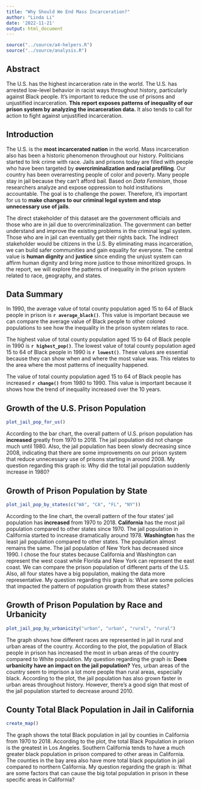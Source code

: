 ```yaml
---
title: "Why Should We End Mass Incarceration?"
author: "Linda Li"
date: '2022-11-21'
output: html_document
---
```


```r
source("../source/a4-helpers.R")
source("../source/analysis.R")
```

## Abstract 
The U.S. has the highest incarceration rate in the world. The U.S. has arrested low-level behavior in racist ways throughout history, particularly against Black people. It's important to reduce the use of prisons and unjustified incarceration. **This report exposes patterns of inequality of our prison system by analyzing the incarceration data.** It also tends to call for action to fight against unjustified incarceration.


## Introduction 
The U.S. is the **most incarcerated nation** in the world. Mass incarceration also has been a historic phenomenon throughout our history. Politicians started to link crime with race. Jails and prisons today are filled with people who have been targeted by **overcriminalization and racial profiling**. Our country has been overarresting people of color and poverty. Many people stay in jail because they can't afford bail. Based on _Data Feminism_, those researchers analyze and expose oppression to hold institutions accountable. The goal is to challenge the power. Therefore, it's important for us to **make changes to our criminal legal system and stop unnecessary use of jails**. 

The direct stakeholder of this dataset are the government officials and those who are in jail due to overcriminalization. The government can better understand and improve the existing problems in the criminal legal system. Those who are in jail can eventually get their rights back. The indirect stakeholder would be citizens in the U.S. By eliminating mass incarceration, we can build safer communities and gain equality for everyone. The central value is **human dignity** and **justice** since ending the unjust system can affirm human dignity and bring more justice to those minoritized groups. In the report, we will explore the patterns of inequality in the prison system related to race, geography, and states.


## Data Summary 
In 1990, the average value of total county population aged 15 to 64 of Black people in prison is **`r average_black()`**. This value is important because we can compare the average value of Black people to other colored populations to see how the inequality in the prison system relates to race.

The highest value of total county population aged 15 to 64 of Black people in 1990 is **`r highest_pop()`**. The lowest value of total county population aged 15 to 64 of Black people in 1990 is **`r lowest()`**. These values are essential because they can show when and where the most value was. This relates to the area where the most patterns of inequality happened.

The value of total county population aged 15 to 64 of Black people has increased **`r change()`** from 1980 to 1990. This value is important because it shows how the trend of inequality increased over the 10 years.

## Growth of the U.S. Prison Population
```r
plot_jail_pop_for_us()
```

According to the bar chart, the overall pattern of U.S. prison population has **increased** greatly from 1970 to 2018. The jail population did not change much until 1980. Also, the jail population has been slowly decreasing since 2008, indicating that there are some improvements on our prison system that reduce unnecessary use of prisons starting in around 2008. My question regarding this graph is: Why did the total jail population suddenly increase in 1980?


## Growth of Prison Population by State
```r
plot_jail_pop_by_states(c("WA", "CA", "FL", "NY"))
```

According to the line chart, the overall pattern of the four states' jail population has **increased** from 1970 to 2018. **California** has the most jail population compared to other states since 1970. The jail population in California started to increase dramatically around 1978. **Washington** has the least jail population compared to other states. The population almost remains the same. The jail population of New York has decreased since 1990. I chose the four states because California and Washington can represent the west coast while Florida and New York can represent the east coast. We can compare the prison population of different parts of the U.S. Also, all four states have a big population, making the data more representative. My question regarding this graph is: What are some policies that impacted the pattern of population growth from these states?


## Growth of Prison Population by Race and Urbanicity
```r
plot_jail_pop_by_urbanicity("urban", "urban", "rural", "rural") 
```

The graph shows how different races are represented in jail in rural and urban areas of the country. According to the plot, the population of Black people in prison has increased the most in urban areas of the country compared to White population. My question regarding the graph is: **Does urbanicity have an impact on the jail population?** Yes, urban areas of the country seem to imprison a lot more people than rural areas, especially black. According to the plot, the jail population has also grown faster in urban areas throughout history. However, there's a good sign that most of the jail population started to decrease around 2010. 


## County Total Black Population in Jail in California
```r
create_map()
```

The graph shows the total Black population in jail by counties in California from 1970 to 2018. According to the plot, the total Black Population in prison is the greatest in Los Angeles. Southern California tends to have a much greater black population in prison compared to other areas in California. The counties in the bay area also have more total black population in jail compared to northern California. My question regarding the graph is: What are some factors that can cause the big total population in prison in these specific areas in California?


